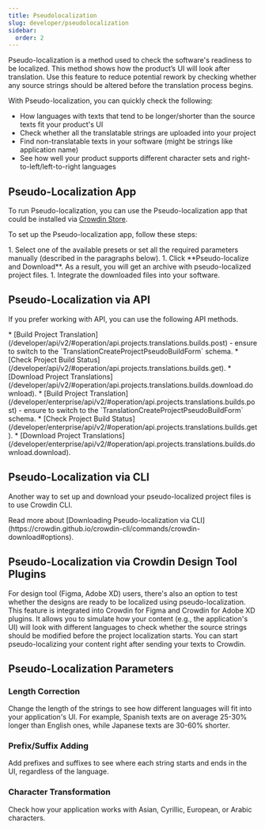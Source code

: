 ```yaml
---
title: Pseudolocalization
slug: developer/pseudolocalization
sidebar:
  order: 2
---
```



Pseudo-localization is a method used to check the software's readiness to be localized. This method shows how the product’s UI will look after translation. Use this feature to reduce potential rework by checking whether any source strings should be altered before the translation process begins.

With Pseudo-localization, you can quickly check the following:

- How languages with texts that tend to be longer/shorter than the source texts fit your product's UI
- Check whether all the translatable strings are uploaded into your project
- Find non-translatable texts in your software (might be strings like application name)
- See how well your product supports different character sets and right-to-left/left-to-right languages

## Pseudo-Localization App

To run Pseudo-localization, you can use the Pseudo-localization app that could be installed via [Crowdin Store](https://store.crowdin.com/pseudolocalization).

To set up the Pseudo-localization app, follow these steps:

<Steps>
  1. Select one of the available presets or set all the required parameters manually (described in the paragraphs below).
  1. Click **Pseudo-localize and Download**. As a result, you will get an archive with pseudo-localized project files.
  1. Integrate the downloaded files into your software.  
</Steps>

## Pseudo-Localization via API

If you prefer working with API, you can use the following API methods.

<Tabs syncKey="product">
  <TabItem label="Crowdin">
    * [Build Project Translation](/developer/api/v2/#operation/api.projects.translations.builds.post) - ensure to switch to the `TranslationCreateProjectPseudoBuildForm` schema.
    * [Check Project Build Status](/developer/api/v2/#operation/api.projects.translations.builds.get).
    * [Download Project Translations](/developer/api/v2/#operation/api.projects.translations.builds.download.download).
  </TabItem>
  <TabItem label="Crowdin Enterprise">
    * [Build Project Translation](/developer/enterprise/api/v2/#operation/api.projects.translations.builds.post) - ensure to switch to the `TranslationCreateProjectPseudoBuildForm` schema.
    * [Check Project Build Status](/developer/enterprise/api/v2/#operation/api.projects.translations.builds.get).
    * [Download Project Translations](/developer/enterprise/api/v2/#operation/api.projects.translations.builds.download.download).
  </TabItem>
</Tabs>

## Pseudo-Localization via CLI

Another way to set up and download your pseudo-localized project files is to use Crowdin CLI.

<ReadMore>
  Read more about [Downloading Pseudo-localization via CLI](https://crowdin.github.io/crowdin-cli/commands/crowdin-download#options).
</ReadMore>

## Pseudo-Localization via Crowdin Design Tool Plugins

For design tool (Figma, Adobe XD) users, there's also an option to test whether the designs are ready to be localized using pseudo-localization. This feature is integrated into Crowdin for Figma and Crowdin for Adobe XD plugins. It allows you to simulate how your content (e.g., the application's UI) will look with different languages to check whether the source strings should be modified before the project localization starts. You can start pseudo-localizing your content right after sending your texts to Crowdin.

<CardGrid>
  <LinkCard
    title="Pseudo-localization via Crowdin for Figma plugin"
    href="/figma-plugin/#pseudo-localization"
  />
  <LinkCard
    title="Pseudo-localization via Crowdin for Adobe XD plugin"
    href="/adobe-xd-plugin/#pseudo-localization"
  />
</CardGrid>

## Pseudo-Localization Parameters

### Length Correction

Change the length of the strings to see how different languages will fit into your application's UI. For example,
Spanish texts are on average 25-30% longer than English ones, while Japanese texts are 30-60% shorter.

### Prefix/Suffix Adding

Add prefixes and suffixes to see where each string starts and ends in the UI, regardless of the language.

### Character Transformation

Check how your application works with Asian, Cyrillic, European, or Arabic characters.